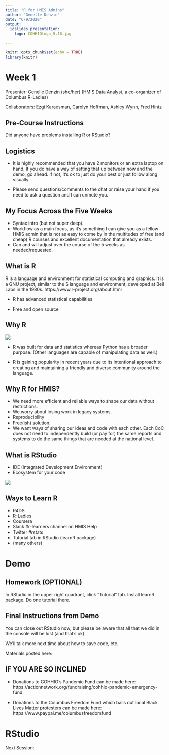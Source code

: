 ```yaml
---
title: "R for HMIS Admins"
author: "Genelle Denzin"
date: "6/9/2020"
output: 
  ioslides_presentation:
    logo: COHHIOlogo_5.16.jpg
    
---
```


```r
knitr::opts_chunk$set(echo = TRUE)
library(knitr)
```

# Week 1

Presenter: Genelle Denzin (she/her)
(HMIS Data Analyst, a co-organizer of Columbus R-Ladies)

Collaborators: Ezgi Karaesman, Carolyn Hoffman, Ashley Wynn, Fred Hintz

## Pre-Course Instructions

Did anyone have problems installing R or RStudio?

## Logistics

- It is highly recommended that you have 2 monitors or an extra laptop on hand. If you do have a way of setting that up between now and the demo, go ahead. If not, it's ok to just do your best or just follow along visually.

- Please send questions/comments to the chat or raise your hand if you need to ask a question and I can unmute you.

## My Focus Across the Five Weeks

- Syntax intro (but not super deep).
- Workflow as a main focus, as it's something I can give you as a fellow HMIS admin that is not as easy to come by in the multitudes of free (and cheap) R courses and excellent documentation that already exists.
- Can and will adjust over the course of the 5 weeks as needed/requested.

## What is R

R is a language and environment for statistical computing and graphics. It is a GNU project, similar to the S language and environment, developed at Bell Labs in the 1980s.
https://www.r-project.org/about.html

- R has advanced statistical capabilities

- Free and open source

## Why R

![](images/Rlogo.png)

- R was built for data and statistics whereas Python has a broader purpose. (Other languages are capable of manipulating data as well.)

- R is gaining popularity in recent years due to its intentional approach to creating and maintaining a friendly and diverse community around the language.


## Why R for HMIS?

- We need more efficient and reliable ways to shape our data without restrictions. 
- We worry about losing work in legacy systems. 
- Reproducibility
- Free(ish) solution. 
- We want ways of sharing our ideas and code with each other. Each CoC does not need to independently build (or pay for) the same reports and systems to do the same things that are needed at the national level. 

## What is RStudio

- IDE (Integrated Development Environment)
- Ecosystem for your code

![](images/room.jpg)


## Ways to Learn R 

- R4DS
- R-Ladies
- Coursera
- Slack #r-learners channel on HMIS Help
- Twitter #rstats
- Tutorial tab in RStudio (learnR package)
- (many others)

# Demo

## Homework (OPTIONAL)

In RStudio in the upper right quadrant, click "Tutorial" tab. Install learnR package. Do one tutorial there.

## Final Instructions from Demo

You can close out RStudio now, but please be aware that all that we did in the console will be lost (and that's ok).

We'll talk more next time about how to save code, etc.

Materials posted here: 

## IF YOU ARE SO INCLINED

- Donations to COHHIO's Pandemic Fund can be made here: https://actionnetwork.org/fundraising/cohhio-pandemic-emergency-fund

- Donations to the Columbus Freedom Fund which bails out local Black Lives Matter protesters can be made here: https://www.paypal.me/columbusfreedomfund

# RStudio

Next Session:
